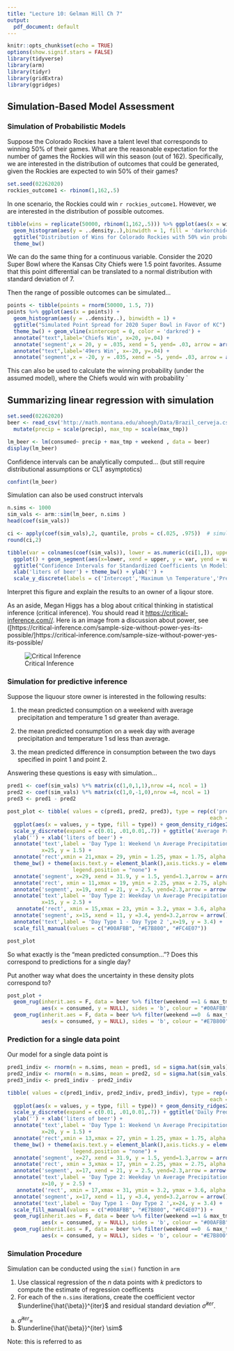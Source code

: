```yaml
---
title: "Lecture 10: Gelman Hill Ch 7"
output:
  pdf_document: default
---
```


```r
knitr::opts_chunk$set(echo = TRUE)
options(show.signif.stars = FALSE)
library(tidyverse) 
library(arm)
library(tidyr)
library(gridExtra)
library(ggridges)
```


## Simulation-Based Model Assessment


### Simulation of Probabilistic Models

Suppose the Colorado Rockies have a talent level that corresponds to winning 50% of their games. What are the reasonable expectation for the number of games the Rockies will win this season (out of 162).
\vfill
Specifically, we are interested in the distribution of outcomes that could be generated, given the Rockies are expected to win 50% of their games?

\vfill
```r
set.seed(02262020)
rockies_outcome1 <- rbinom(1,162,.5)
```
\vfill
In one scenario, the Rockies could win `r rockies_outcome1`. However, we are interested in the distribution of possible outcomes.

```r
tibble(wins = replicate(50000, rbinom(1,162,.5))) %>% ggplot(aes(x = wins)) + 
  geom_histogram(aes(y = ..density..),binwidth = 1, fill = 'darkorchid4') +
  ggtitle("Distribution of Wins for Colorado Rockies with 50% win probability") +
  theme_bw()
```

\newpage

We can do the same thing for a continuous variable. Consider the 2020 Super Bowl where the Kansas City Chiefs were 1.5 point favorites. Assume that this point differential can be translated to a normal distribution with standard deviation of 7.

\vfill

Then the range of possible outcomes can be simulated...
\vfill
```r
points <- tibble(points = rnorm(50000, 1.5, 7))
points %>% ggplot(aes(x = points)) +
  geom_histogram(aes(y = ..density..), binwidth = 1) + 
  ggtitle("Simulated Point Spread for 2020 Super Bowl in Favor of KC") +
  theme_bw() + geom_vline(xintercept = 0, color = 'darkred') + 
  annotate("text",label='Chiefs Win', x=20, y=.04) + 
  annotate('segment',x = 20, y = .035, xend = 5, yend= .03, arrow = arrow()) +
  annotate("text",label='49ers Win', x=-20, y=.04) + 
  annotate('segment',x = -20, y = .035, xend = -5, yend= .03, arrow = arrow())
```
\vfill
This can also be used to calculate the winning probability (under the assumed model), where the Chiefs would win with probability `

\newpage

## Summarizing linear regression with simulation 

```r
set.seed(02262020)
beer <- read_csv('http://math.montana.edu/ahoegh/Data/Brazil_cerveja.csv') %>% 
  mutate(precip = scale(precip), max_tmp = scale(max_tmp))

lm_beer <- lm(consumed~ precip + max_tmp + weekend , data = beer)
display(lm_beer)
```

Confidence intervals can be analytically computed... (but still require distributional assumptions or CLT asymptotics)
```r
confint(lm_beer)
```

Simulation can also be used construct intervals
```r
n.sims <- 1000
sim_vals <- arm::sim(lm_beer, n.sims )
head(coef(sim_vals))

ci <- apply(coef(sim_vals),2, quantile, probs = c(.025, .975))  # simulation from arm package
round(ci,2)
```
\newpage

```r
tibble(var = colnames(coef(sim_vals)), lower = as.numeric(ci[1,]), upper = as.numeric(ci[2,])) %>%
  ggplot() + geom_segment(aes(x=lower, xend = upper, y = var, yend = var)) + 
  ggtitle("Confidence Intervals for Standardized Coefficients \n Modeling Beer Consumption") +
  xlab('liters of beer') + theme_bw() + ylab('') + 
  scale_y_discrete(labels = c('Intercept','Maximum \n Temperature','Precipitation','Weekend'))  

```

\vfill

Interpret this figure and explain the results to an owner of a liqour store.

\vfill

As an aside, Megan Higgs has a blog about critical thinking in statistical inference (critical inference). You should read it [https://critical-inference.com//](https://critical-inference.com/). Here is an image from a discussion about power, see ([https://critical-inference.com/sample-size-without-power-yes-its-possible/]https://critical-inference.com/sample-size-without-power-yes-its-possible/

![Critical Inference](Higgs.jpg)


\newpage

### Simulation for predictive inference

Suppose the liquour store owner is interested in the following results:

1. the mean predicted consumption on a weekend with average precipitation and temperature 1 sd greater than average.
\vfill

2. the mean predicted consumption on a week day with average precipitation and temperature 1 sd less than average.
\vfill

3. the mean predicted difference in consumption between the two days specified in point 1 and point 2.
\vfill

Answering these questions is easy with simulation...
```r
pred1 <- coef(sim_vals) %*% matrix(c(1,0,1,1),nrow =4, ncol = 1)
pred2 <- coef(sim_vals) %*% matrix(c(1,0,-1,0),nrow =4, ncol = 1)
pred3 <- pred1 - pred2
```

```r

post_plot <- tibble( values = c(pred1, pred2, pred3), type = rep(c('pred1','pred2','pred3'),
                                                                 each = n.sims)) %>% 
  ggplot(aes(x = values, y = type, fill = type)) + geom_density_ridges2(scale = 1) + 
  scale_y_discrete(expand = c(0.01, .01,0.01,.7)) + ggtitle('Average Predicted Beer Consumption in Brazil') + 
  ylab('') + xlab('liters of beer') + 
  annotate('text',label = 'Day Type 1: Weekend \n Average Precipitation \n Max Temp 1 SD > average ',
           x=25, y = 1.5) + 
  annotate('rect',xmin = 21,xmax = 29, ymin = 1.25, ymax = 1.75, alpha = .2) + 
  theme_bw() + theme(axis.text.y = element_blank(),axis.ticks.y = element_blank(),
                     legend.position = "none") +
  annotate('segment', x=29, xend = 31.9, y = 1.5, yend=1.3,arrow = arrow()) +
  annotate('rect', xmin = 11,xmax = 19, ymin = 2.25, ymax = 2.75, alpha = .2) + 
  annotate('segment', x=19, xend = 21, y = 2.5, yend=2.3,arrow = arrow()) +
  annotate('text',label = 'Day Type 2: Weekday \n Average Precipitation \n Max Temp 1 SD < average ',
           x=15, y = 2.5) +
   annotate('rect', xmin = 15,xmax = 23, ymin = 3.2, ymax = 3.6, alpha = .2) + 
  annotate('segment', x=15, xend = 11, y =3.4, yend=3.2,arrow = arrow()) +
  annotate('text',label = 'Day Type 1 - Day Type 2 ',x=19, y = 3.4) +
  scale_fill_manual(values = c("#00AFBB", "#E7B800", "#FC4E07"))
```

\newpage

```r
post_plot
```

\vfill 
So what exactly is the "mean predicted consumption..."? Does this correspond to predictions for a single day?

\vfill

Put another way what does the uncertainty in these density plots correspond to?
\vfill

```r
post_plot + 
  geom_rug(inherit.aes = F, data = beer %>% filter(weekend ==1 & max_tmp > .9 & max_tmp < 1.1), 
           aes(x = consumed, y = NULL), sides = 'b', colour = "#00AFBB") +
  geom_rug(inherit.aes = F, data = beer %>% filter(weekend ==0  & max_tmp < -.9 & max_tmp > -1.1), 
           aes(x = consumed, y = NULL), sides = 'b', colour = "#E7B800") 
```

### Prediction for a single data point

Our model for a single data point is
\vfill
\vfill

```r
pred1_indiv <- rnorm(n = n.sims, mean = pred1, sd = sigma.hat(sim_vals) )
pred2_indiv <- rnorm(n = n.sims, mean = pred2, sd = sigma.hat(sim_vals) )
pred3_indiv <- pred1_indiv - pred2_indiv
```

\newpage

```r
tibble( values = c(pred1_indiv, pred2_indiv, pred3_indiv), type = rep(c('pred1','pred2','pred3'),
                                                                 each = n.sims)) %>% 
  ggplot(aes(x = values, y = type, fill = type)) + geom_density_ridges2(scale = 1) + 
  scale_y_discrete(expand = c(0.01, .01,0.01,.7)) + ggtitle('Daily Predicted Beer Consumption in Brazil') + 
  ylab('') + xlab('liters of beer') + 
  annotate('text',label = 'Day Type 1: Weekend \n Average Precipitation \n Max Temp 1 SD > average ',
           x=20, y = 1.5) + 
  annotate('rect',xmin = 13,xmax = 27, ymin = 1.25, ymax = 1.75, alpha = .2) + 
  theme_bw() + theme(axis.text.y = element_blank(),axis.ticks.y = element_blank(),
                     legend.position = "none") +
  annotate('segment', x=27, xend = 31.9, y = 1.5, yend=1.3,arrow = arrow()) +
  annotate('rect', xmin = 3,xmax = 17, ymin = 2.25, ymax = 2.75, alpha = .2) + 
  annotate('segment', x=17, xend = 21, y = 2.5, yend=2.3,arrow = arrow()) +
  annotate('text',label = 'Day Type 2: Weekday \n Average Precipitation \n Max Temp 1 SD < average ',
           x=10, y = 2.5) +
   annotate('rect', xmin = 17,xmax = 31, ymin = 3.2, ymax = 3.6, alpha = .2) + 
  annotate('segment', x=17, xend = 11, y =3.4, yend=3.2,arrow = arrow()) +
  annotate('text',label = 'Day Type 1 - Day Type 2 ',x=24, y = 3.4) +
  scale_fill_manual(values = c("#00AFBB", "#E7B800", "#FC4E07")) + 
  geom_rug(inherit.aes = F, data = beer %>% filter(weekend ==1 & max_tmp > .9 & max_tmp < 1.1), 
           aes(x = consumed, y = NULL), sides = 'b', colour = "#00AFBB") +
  geom_rug(inherit.aes = F, data = beer %>% filter(weekend ==0  & max_tmp < -.9 & max_tmp > -1.1), 
           aes(x = consumed, y = NULL), sides = 'b', colour = "#E7B800") 
```


### Simulation Procedure
Simulation can be conducted using the `sim()` function in `arm`
\vfill

1. Use classical regression of the $n$ data points with $k$ predictors to compute the estimate of regression coefficents
\vfill
\vfill
2. For each of the `n.sims` iterations, create the coefficient vector $\underline{\hat{\beta}}^{iter}$ and residual standard deviation $\hat{\sigma}^{iter}$.

a. $\hat{\sigma}^{iter} =$
\vfill
b. $\underline{\hat{\beta}}^{iter} \sim$

\vfill

Note: this is referred to as 
